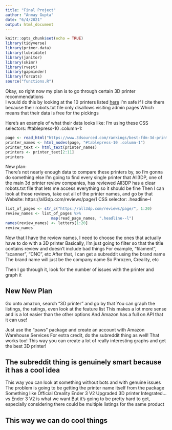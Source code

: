 ```yaml
---
title: "Final Project"
author: "Anmay Gupta"
date: "6/4/2021"
output: html_document
---
```


```r
knitr::opts_chunk$set(echo = TRUE)
library(tidyverse)
library(primer.data)
library(lubridate)
library(janitor)
library(skimr)
library(rvest)
library(gapminder)
library(forcats)
source("functions.R")
```

Okay, so right now my plan is to go through certain 3D printer recommendations  
I would do this by looking at the 10 printers listed [here](https://www.3dsourced.com/rankings/best-fdm-3d-printer/)
I'm safe if I cite them because their robots.txt file only disallows visiting admin pages
Which means that their data is free for the pickings

Here's an example of what their data looks like:
I'm using these CSS selectors: #tablepress-10 .column-1:

```r
page <- read_html("https://www.3dsourced.com/rankings/best-fdm-3d-printer/")
printer_names <- html_nodes(page, "#tablepress-10 .column-1")
printer_text <- html_text(printer_names)
printers <- printer_text[2:11]
printers
```

New plan:  
There's not nearly enough data to compare these printers by, so I'm gonna do something else
I'm going to find every single printer that All3DP, one of the main 3d printer review companies, has reviewed
All3DP has a clear robots.txt file that lets me access everything so it should be fine
Then I can look at those reviews, take out all of the printer names, and go by that
Website: https://all3dp.com/reviews/page/1
CSS selector: .headline--l

<!-- From https://www.datacamp.com/community/tutorials/r-web-scraping-rvest -->
<!-- Keep in mind that if All3DP asks you to name your user agent to do rvest::user_agent()-->
```r
list_of_pages <- str_c("https://all3dp.com/reviews/page/", 1:20)
review_names <- list_of_pages %>%
                    map(read_page_names, ".headline--l")
names(review_names) <- letters[1:20]
review_names
```
Now that I have the review names, I need to choose the ones that actually have to do with a 3D printer
Basically, I'm just going to filter so that the title contains review and doesn't include bad things
For example, "filament", "scanner", "CNC", etc
After that, I can get a subreddit using the brand name
The brand name will just be the company name
So Phrozen, Creality, etc

Then I go through it, look for the number of issues with the printer and graph it

## **New New Plan**

Go onto amazon, search "3D printer" and go by that
You can graph the listings, the ratings, even look at the feature list
This makes a lot more sense and is a lot easier than the other options
And Amazon has a full on API that it can use!

Just use the "paws" package and create an account with Amazon Warehouse Services
For extra credit, do the subreddit thing as well! That works too!
This way you can create a lot of really interesting graphs and get the best 3D printer!

## **The subreddit thing is genuinely smart because it has a cool idea**
This way you can look at something without bots and with genuine issues
The problem is going to be getting the printer name itself from the package
Something like Official Creality Ender 3 V2 Upgraded 3D printer Integrated... vs Ender 3 V2 is what we want
But it's going to be pretty hard to get, especially considering there could be multiple listings for the same product

## **This way we can do cool things**





















